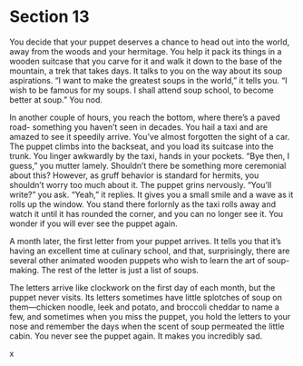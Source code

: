 # Section 13 {#sec-13}

You decide that your puppet deserves a chance to head out into the world, away from the woods and your hermitage. You help it pack its things in a wooden suitcase that you carve for it and walk it down to the base of the mountain, a trek that takes days. It talks to you on the way about its soup aspirations. “I want to make the greatest soups in the world,” it tells you. “I wish to be famous for my soups. I shall attend soup school, to become better at soup.” You nod. 


In another couple of hours, you reach the bottom, where there’s a paved road- something you haven’t seen in decades. You hail a taxi and are amazed to see it speedily arrive. You’ve almost forgotten the sight of a car. The puppet climbs into the backseat, and you load its suitcase into the trunk. You linger awkwardly by the taxi, hands in your pockets. “Bye then, I guess,” you mutter lamely. Shouldn’t there be something more ceremonial about this? However, as gruff behavior is standard for hermits, you shouldn’t worry too much about it. The puppet grins nervously. “You’ll write?” you ask. “Yeah,” it replies. It gives you a small smile and a wave as it rolls up the window. You stand there forlornly as the taxi rolls away and watch it until it has rounded the corner, and you can no longer see it. You wonder if you will ever see the puppet again.


A month later, the first letter from your puppet arrives. It tells you that it’s having an excellent time at culinary school, and that, surprisingly, there are several other animated wooden puppets who wish to learn the art of soup-making. The rest of the letter is just a list of soups. 

The letters arrive like clockwork on the first day of each month, but the puppet never visits. Its letters sometimes have little splotches of soup on them—chicken noodle, leek and potato, and broccoli cheddar to name a few, and sometimes when you miss the puppet, you hold the letters to your nose and remember the days when the scent of soup permeated the little cabin. You never see the puppet again. It makes you incredibly sad.

x
